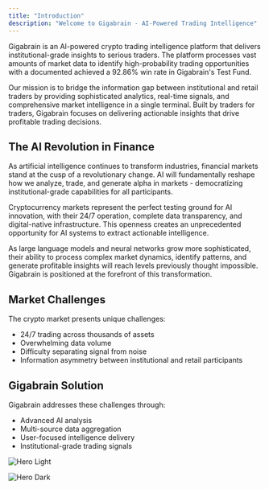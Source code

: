 ```yaml
---
title: "Introduction"
description: "Welcome to Gigabrain - AI-Powered Trading Intelligence"
---
```


Gigabrain is an AI-powered crypto trading intelligence platform that delivers institutional-grade insights to serious traders. The platform processes vast amounts of market data to identify high-probability trading opportunities with a documented achieved a 92.86% win rate in Gigabrain's Test Fund.

Our mission is to bridge the information gap between institutional and retail traders by providing sophisticated analytics, real-time signals, and comprehensive market intelligence in a single terminal. Built by traders for traders, Gigabrain focuses on delivering actionable insights that drive profitable trading decisions.

## The AI Revolution in Finance

As artificial intelligence continues to transform industries, financial markets stand at the cusp of a revolutionary change. AI will fundamentally reshape how we analyze, trade, and generate alpha in markets - democratizing institutional-grade capabilities for all participants.

Cryptocurrency markets represent the perfect testing ground for AI innovation, with their 24/7 operation, complete data transparency, and digital-native infrastructure. This openness creates an unprecedented opportunity for AI systems to extract actionable intelligence.

As large language models and neural networks grow more sophisticated, their ability to process complex market dynamics, identify patterns, and generate profitable insights will reach levels previously thought impossible. Gigabrain is positioned at the forefront of this transformation.

## Market Challenges

The crypto market presents unique challenges:
- 24/7 trading across thousands of assets
- Overwhelming data volume  
- Difficulty separating signal from noise
- Information asymmetry between institutional and retail participants

## Gigabrain Solution

Gigabrain addresses these challenges through:
- Advanced AI analysis
- Multi-source data aggregation
- User-focused intelligence delivery
- Institutional-grade trading signals

<img
  className="block dark:hidden"
  src="/images/terminal.png"
  alt="Hero Light"
/>

<img
  className="hidden dark:block"
  src="/images/terminal.png"
  alt="Hero Dark"
/>
